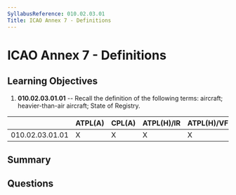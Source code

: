 ```yaml
---
SyllabusReference: 010.02.03.01
Title: ICAO Annex 7 - Definitions
---
```


# ICAO Annex 7 - Definitions

## Learning Objectives

1. **010.02.03.01.01** -- Recall the definition of the following terms:
   aircraft; heavier-than-air aircraft; State of Registry.

|                 | ATPL(A) | CPL(A) | ATPL(H)/IR | ATPL(H)/VFR | CPL(H) | IR  | CBIR(A) |
| --------------- | ------- | ------ | ---------- | ----------- | ------ | --- | ------- |
| 010.02.03.01.01 | X       | X      | X          | X           | X      |     |         |

## Summary

## Questions
